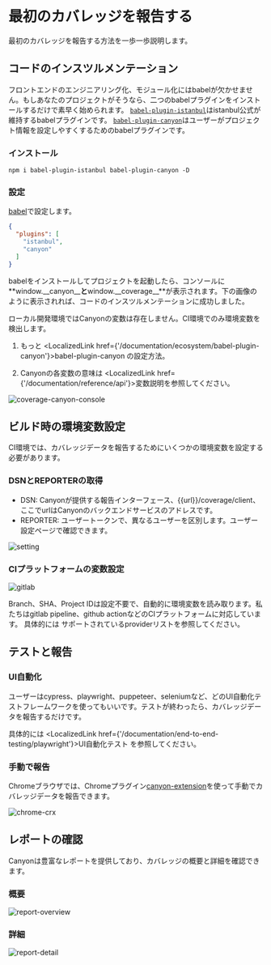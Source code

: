 # 最初のカバレッジを報告する

最初のカバレッジを報告する方法を一歩一歩説明します。

## コードのインスツルメンテーション

フロントエンドのエンジニアリング化、モジュール化にはbabelが欠かせません。もしあなたのプロジェクトがそうなら、二つのbabelプラグインをインストールするだけで素早く始められます。
[`babel-plugin-istanbul`](https://github.com/istanbuljs/babel-plugin-istanbul)はistanbul公式が維持するbabelプラグインです。
[`babel-plugin-canyon`](https://github.com/canyon-project/babel-plugin-canyon)はユーザーがプロジェクト情報を設定しやすくするためのbabelプラグインです。

### インストール

```shell copy
npm i babel-plugin-istanbul babel-plugin-canyon -D
```

### 設定

[babel](https://babeljs.io/docs/config-files#configuration-file-types)で設定します。
```json
{
  "plugins": [
    "istanbul",
    "canyon"
  ]
}
```

babelをインストールしてプロジェクトを起動したら、コンソールに**window.\_\_canyon\_\_**と**window.\_\_coverage\_\_**が表示されます。下の画像のように表示されれば、コードのインスツルメンテーションに成功しました。


<Callout emoji="💡">
  ローカル開発環境ではCanyonの変数は存在しません。CI環境でのみ環境変数を検出します。

  1. もっと <LocalizedLink href={'/documentation/ecosystem/babel-plugin-canyon'}>babel-plugin-canyon</LocalizedLink> の設定方法。

  2. Canyonの各変数の意味は <LocalizedLink href={'/documentation/reference/api'}>変数説明</LocalizedLink>を参照してください。
</Callout>

![coverage-canyon-console](/static/documentation/getting-started/first-coverage/coverage-canyon-console.png)



## ビルド時の環境変数設定

CI環境では、カバレッジデータを報告するためにいくつかの環境変数を設定する必要があります。

### DSNとREPORTERの取得

- DSN: Canyonが提供する報告インターフェース、\{\{url\}\}/coverage/client、ここでurlはCanyonのバックエンドサービスのアドレスです。
- REPORTER: ユーザートークンで、異なるユーザーを区別します。ユーザー設定ページで確認できます。

![setting](/static/documentation/getting-started/first-coverage/setting.png)

### CIプラットフォームの変数設定

![gitlab](/static/documentation/getting-started/first-coverage/gitlab-var-config.png)


<Callout type="info" emoji="ℹ️">
  Branch、SHA、Project IDは設定不要で、自動的に環境変数を読み取ります。私たちはgitlab pipeline、github actionなどのCIプラットフォームに対応しています。
  具体的には <LocalizedLink href={'/documentation/reference/supported-ci-providers'}>サポートされているproviderリスト</LocalizedLink>を参照してください。
</Callout>






## テストと報告

### UI自動化

ユーザーはcypress、playwright、puppeteer、seleniumなど、どのUI自動化テストフレームワークを使ってもいいです。テストが終わったら、カバレッジデータを報告するだけです。

具体的には
<LocalizedLink href={'/documentation/end-to-end-testing/playwright'}>UI自動化テスト</LocalizedLink>
を参照してください。


### 手動で報告

Chromeブラウザでは、Chromeプラグイン[canyon-extension](https://chromewebstore.google.com/detail/canyon-extension/omnpafdjidgpdmlimbangcjjaaodbeof?hl=zh-CN&utm_source=ext_sidebar)を使って手動でカバレッジデータを報告できます。

![chrome-crx](/static/documentation/getting-started/first-coverage/chrome-crx.png)

## レポートの確認

Canyonは豊富なレポートを提供しており、カバレッジの概要と詳細を確認できます。

### 概要

![report-overview](/static/documentation/getting-started/first-coverage/report-overview.png)

### 詳細

![report-detail](/static/documentation/getting-started/first-coverage/report-detail.png)
